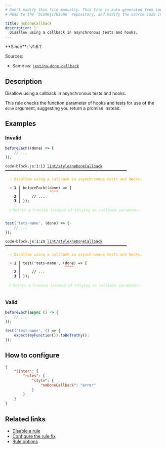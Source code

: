 ```yaml
---
# Don't modify this file manually. This file is auto generated from source, and you will lose your changes next time the website is built.
# Head to the `biomejs/biome` repository, and modify the source code in there.

title: noDoneCallback
description: |
  Disallow using a callback in asynchronous tests and hooks.
---
```


<Tabs>
<TabItem label="JavaScript (and super languages)" icon="seti:javascript">
**Since**: `v1.6.1`

Sources: 
- Same as: <a href="https://github.com/jest-community/eslint-plugin-jest/blob/main/docs/rules/no-done-callback.md" target="_blank"><code>jest/no-done-callback</code></a>

## Description
Disallow using a callback in asynchronous tests and hooks.

This rule checks the function parameter of hooks and tests for use of the `done` argument, suggesting you return a promise instead.

## Examples

### Invalid

```js
beforeEach((done) => {
    // ...
});
```

<pre class="language-text"><code class="language-text">code-block.js:1:13 <a href="https://biomejs.dev/linter/rules/no-done-callback">lint/style/noDoneCallback</a> ━━━━━━━━━━━━━━━━━━━━━━━━━━━━━━━━━━━━━━━━━━━━━━━━━━━━━━━<br /><br />  <strong><span style="color: Orange;">⚠</span></strong> <span style="color: Orange;">Disallow using a callback in asynchronous tests and hooks.</span><br />  <br />  <strong><span style="color: Tomato;">&gt;</span></strong> <strong>1 │ </strong>beforeEach((done) =&gt; &#123;<br />   <strong>   │ </strong>            <strong><span style="color: Tomato;">^</span></strong><strong><span style="color: Tomato;">^</span></strong><strong><span style="color: Tomato;">^</span></strong><strong><span style="color: Tomato;">^</span></strong><br />    <strong>2 │ </strong>    // ...<br />    <strong>3 │ </strong>&#125;);<br />  <br />  <strong><span style="color: lightgreen;">ℹ</span></strong> <span style="color: lightgreen;">Return a Promise instead of relying on callback parameter.</span><br />  <br /></code></pre>

```js
test('tets-name', (done) => {
    // ...
});
```

<pre class="language-text"><code class="language-text">code-block.js:1:20 <a href="https://biomejs.dev/linter/rules/no-done-callback">lint/style/noDoneCallback</a> ━━━━━━━━━━━━━━━━━━━━━━━━━━━━━━━━━━━━━━━━━━━━━━━━━━━━━━━<br /><br />  <strong><span style="color: Orange;">⚠</span></strong> <span style="color: Orange;">Disallow using a callback in asynchronous tests and hooks.</span><br />  <br />  <strong><span style="color: Tomato;">&gt;</span></strong> <strong>1 │ </strong>test('tets-name', (done) =&gt; &#123;<br />   <strong>   │ </strong>                   <strong><span style="color: Tomato;">^</span></strong><strong><span style="color: Tomato;">^</span></strong><strong><span style="color: Tomato;">^</span></strong><strong><span style="color: Tomato;">^</span></strong><br />    <strong>2 │ </strong>    // ...<br />    <strong>3 │ </strong>&#125;);<br />  <br />  <strong><span style="color: lightgreen;">ℹ</span></strong> <span style="color: lightgreen;">Return a Promise instead of relying on callback parameter.</span><br />  <br /></code></pre>

### Valid

```js
beforeEach(async () => {
    // ...
});
```

```js
test('test-name', () => {
    expect(myFunction()).toBeTruthy();
});
```

## How to configure
```json title="biome.json"
{
	"linter": {
		"rules": {
			"style": {
				"noDoneCallback": "error"
			}
		}
	}
}

```
## Related links

- [Disable a rule](/linter/#disable-a-lint-rule)
- [Configure the rule fix](/linter#configure-the-rule-fix)
- [Rule options](/linter/#rule-options)

</TabItem>
</Tabs>

